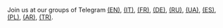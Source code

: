  Join us at our groups of Telegram <a href="https://t.me/OsmAndMaps">(EN)</a>, <a href="https://t.me/itosmand">(IT)</a>,  <a href="https://t.me/frosmand">(FR)</a>, <a href="https://t.me/deosmand">(DE)</a>, <a href="https://t.me/ruosmand">(RU)</a>, <a href="https://t.me/uaosmand">(UA)</a>, <a href="https://t.me/osmand_es">(ES)</a>, <a href="https://t.me/osmand_pl">(PL)</a>, <a href="https://t.me/joinchat/8f5o0TtZAaM0MGJk">(AR)</a>, <a href="https://t.me/OsmAndTR">(TR)</a>.